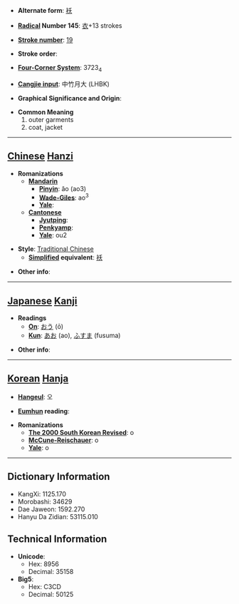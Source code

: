 * '''Alternate form''': [[袄]]

* '''[[Wiktionary:Chinese radical index| Radical]] Number 145''': [[Wiktionary:Chinese radical index 衣|衣]]+13 strokes

* '''[[Wiktionary:Chinese total strokes index|Stroke number]]''': [[Wiktionary:Chinese total strokes index 19|19]]

* '''Stroke order''': 

* '''[[Wiktionary:Chinese four corner index|Four-Corner System]]''': 3723<sub>4</sub>

* '''[[Wiktionary:Chinese Cangjie index|Cangjie input]]''': 中竹月大 (LHBK)

* '''Graphical Significance and Origin''': 

* '''Common Meaning'''
*#outer garments
*# coat, jacket


----

== [[Chinese]] [[Hanzi]] ==

* '''Romanizations'''
** '''[[Mandarin]]'''
*** '''[[Pinyin]]''': ǎo (ao3)
*** '''[[Wade-Giles]]''': ao<sup>3</sup>
*** '''[[Yale]]''': 
** '''[[Cantonese]]'''
*** '''[[Jyutping]]''':
*** '''[[Penkyamp]]''': 
*** '''[[Yale]]''': ou2

* '''Style''': [[Traditional Chinese]] 
** '''[[Simplified Chinese|Simplified]] equivalent''': [[袄]]

* '''Other info''': 

----

== [[Japanese]] [[Kanji]] ==

* '''Readings'''
** '''[[On]]''': [[おう]] (ō)
** '''[[Kun]]''': [[あお]] (ao), [[ふすま]] (fusuma)

* '''Other info''':  

----

== [[Korean]] [[Hanja]] ==

* '''[[Hangeul]]''': 오

* '''[[Eumhun]] reading''': 

* '''Romanizations'''
** '''[[The 2000 South Korean Revised Romanization|The 2000 South Korean Revised]]''': o
** '''[[McCune-Reischauer]]''': o
** '''[[Yale]]''': o

----

== Dictionary Information ==

* KangXi: 1125.170
* Morobashi: 34629
* Dae Jaweon: 1592.270
* Hanyu Da Zidian: 53115.010

== Technical Information ==

* '''Unicode''':
** Hex: 8956
** Decimal: 35158
* '''Big5''':
** Hex: C3CD
** Decimal: 50125